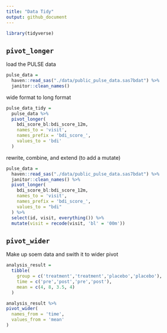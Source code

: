 ```yaml
---
title: "Data Tidy"
output: github_document
---
```


```r
library(tidyverse)
```

## `pivot_longer`

load the PULSE data

```r
pulse_data = 
  haven::read_sas("./data/public_pulse_data.sas7bdat") %>% 
  janitor::clean_names()
```

wide format to long format

```r
pulse_data_tidy =
  pulse_data %>% 
  pivot_longer(
    bdi_score_bl:bdi_score_12m,
    names_to = 'visit',
    names_prefix = 'bdi_score_',
    values_to = 'bdi'
  )
```

rewrite, combine, and extend (to add a mutate)

```r
pulse_data = 
  haven::read_sas("./data/public_pulse_data.sas7bdat") %>% 
  janitor::clean_names() %>% 
  pivot_longer(
    bdi_score_bl:bdi_score_12m,
    names_to = 'visit',
    names_prefix = 'bdi_score_',
    values_to = "bdi"
  ) %>% 
  select(id, visit, everything()) %>% 
  mutate(visit = recode(visit, 'bl' = '00m'))
```

## `pivot_wider`

Make up soem data and swith it to wider pivot

```r
analysis_result = 
  tibble(
    group = c('treatment','treatment','placebo','placebo'),
    time = c('pre','post','pre','post'),
    mean = c(4, 8, 3.5, 4)
  )

analysis_result %>% 
pivot_wider(
  names_from = 'time',
  values_from = 'mean'
)
```

